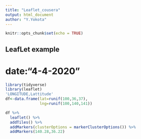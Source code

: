 ```yaml
---
title: "Leaflet_cousera"
output: html_document
author: "Y.Yokota"
---
```


```r
knitr::opts_chunk$set(echo = TRUE)
```

## LeafLet example
# date:"4-4-2020"

```r
library(tidyverse)
library(leaflet)
'LONGITUDE,Lattitude'
df<-data.frame(lat=runif(100,36,37),　
               lng=runif(100,140,141))

df %>%
  leaflet() %>%
  addTiles() %>%
  addMarkers(clusterOptions = markerClusterOptions()) %>%
  addMarkers(140.28,36.22)
   
  
```

